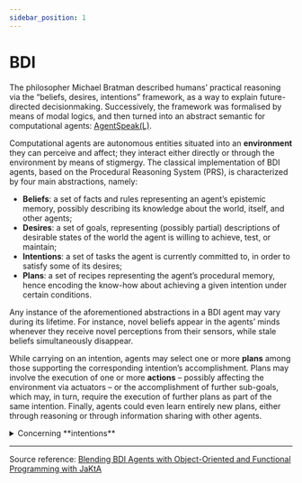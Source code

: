 ```yaml
---
sidebar_position: 1
---
```


# BDI

The philosopher Michael Bratman described humans’ practical reasoning via the “beliefs, desires, intentions” framework, 
as a way to explain future-directed decisionmaking. 
Successively, the framework was formalised by means of modal logics, and then turned into an abstract semantic for computational agents:
[AgentSpeak(L)](https://link.springer.com/chapter/10.1007/BFb0031845).

Computational agents are autonomous entities situated into an **environment** they can perceive and affect; 
they interact either directly or through the environment by means of stigmergy. 
The classical implementation of BDI agents, based on the Procedural Reasoning System (PRS), 
is characterized by four main abstractions, namely:
- **Beliefs**: a set of facts and rules representing an agent’s epistemic memory, possibly describing its knowledge about the world, itself, and other agents;
- **Desires**: a set of goals, representing (possibly partial) descriptions of desirable states of the world the agent is willing to achieve, test, or maintain;
- **Intentions**: a set of tasks the agent is currently committed to, in order to satisfy some of its desires;
- **Plans**: a set of recipes representing the agent’s procedural memory, hence encoding the know-how about achieving a given intention under certain conditions.

Any instance of the aforementioned abstractions in a BDI agent may vary during its lifetime. 
For instance, novel beliefs appear in the agents’ minds whenever they receive novel perceptions from their sensors, while stale beliefs simultaneously disappear.

While carrying on an intention, agents may select one or more **plans** among those supporting the corresponding intention’s accomplishment. 
Plans may involve the execution of one or more **actions** – possibly affecting the environment via actuators – or the accomplishment of further sub-goals, which may, in turn, require the execution of further plans as part of the same intention. 
Finally, agents could even learn entirely new plans, either through reasoning or through information sharing with other agents.

<details>
    <summary>
        Concerning **intentions**
    </summary>

    Even though **Intentions** are first-citizen elements in BDI concepts, 
    those are not explicitly represented in agents programs.
    The purpose of "hiding" this structure is to exacerbate the agent's commitment on acting for reaching its goals.

</details>

---

Source reference: [Blending BDI Agents with Object-Oriented and Functional Programming with JaKtA](https://link.springer.com/article/10.1007/s42979-024-03244-y)    